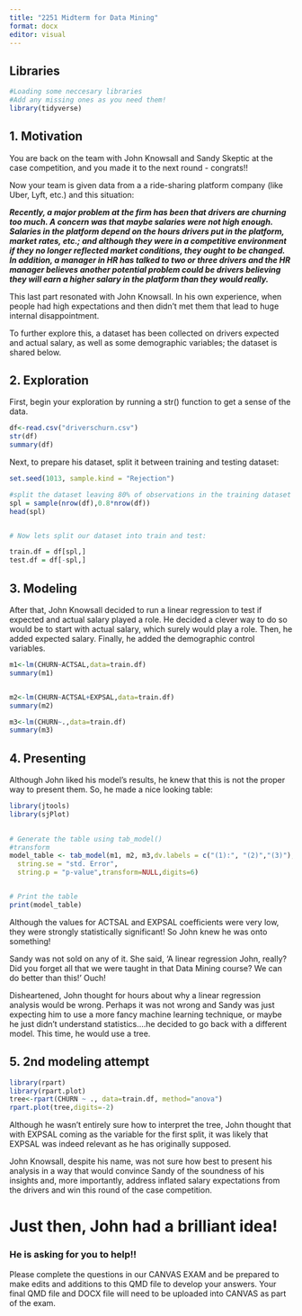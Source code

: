 ---
title: "2251 Midterm for Data Mining"
format: docx
editor: visual
---

## Libraries

```{r}
#Loading some neccesary libraries
#Add any missing ones as you need them!
library(tidyverse)

```

## 1. Motivation

You are back on the team with John Knowsall and Sandy Skeptic at the case competition, and you made it to the next round - congrats!!

Now your team is given data from a a ride-sharing platform company (like Uber, Lyft, etc.) and this situation:

***Recently, a major problem at the firm has been that drivers are churning too much. A concern was that maybe salaries were not high enough. Salaries in the platform depend on the hours drivers put in the platform, market rates, etc.; and although they were in a competitive environment if they no longer reflected market conditions, they ought to be changed. In addition, a manager in HR has talked to two or three drivers and the HR manager believes another potential problem could be drivers believing they will earn a higher salary in the platform than they would really.***

This last part resonated with John Knowsall. In his own experience, when people had high expectations and then didn't met them that lead to huge internal disappointment.

To further explore this, a dataset has been collected on drivers expected and actual salary, as well as some demographic variables; the dataset is shared below.

## 2. Exploration

First, begin your exploration by running a str() function to get a sense of the data.

```{r}

df<-read.csv("driverschurn.csv")
str(df)
summary(df)


```

Next, to prepare his dataset, split it between training and testing dataset:

```{r}
set.seed(1013, sample.kind = "Rejection")

#split the dataset leaving 80% of observations in the training dataset and 20% in the test dataset:
spl = sample(nrow(df),0.8*nrow(df))
head(spl)


# Now lets split our dataset into train and test:

train.df = df[spl,]
test.df = df[-spl,]

```

## 3. Modeling

After that, John Knowsall decided to run a linear regression to test if expected and actual salary played a role. He decided a clever way to do so would be to start with actual salary, which surely would play a role. Then, he added expected salary. Finally, he added the demographic control variables.

```{r}
m1<-lm(CHURN~ACTSAL,data=train.df)
summary(m1)


m2<-lm(CHURN~ACTSAL+EXPSAL,data=train.df)
summary(m2)

m3<-lm(CHURN~.,data=train.df)
summary(m3)

```

## 4. Presenting

Although John liked his model's results, he knew that this is not the proper way to present them. So, he made a nice looking table:

```{r}
library(jtools)
library(sjPlot)

	
# Generate the table using tab_model()
#transform
model_table <- tab_model(m1, m2, m3,dv.labels = c("(1):", "(2)","(3)"),show.ci=FALSE,collapse.se=TRUE, p.threshold = c(0.1, 0.05, 0.01,0.001),p.style = "stars",
  string.se = "std. Error",
  string.p = "p-value",transform=NULL,digits=6)


# Print the table
print(model_table)

```

Although the values for ACTSAL and EXPSAL coefficients were very low, they were strongly statistically significant! So John knew he was onto something!

Sandy was not sold on any of it. She said, 'A linear regression John, really? Did you forget all that we were taught in that Data Mining course? We can do better than this!' Ouch!

Disheartened, John thought for hours about why a linear regression analysis would be wrong. Perhaps it was not wrong and Sandy was just expecting him to use a more fancy machine learning technique, or maybe he just didn't understand statistics....he decided to go back with a different model. This time, he would use a tree.

## 5. 2nd modeling attempt

```{r}
library(rpart)
library(rpart.plot)
tree<-rpart(CHURN ~ ., data=train.df, method="anova")
rpart.plot(tree,digits=-2)
```

Although he wasn't entirely sure how to interpret the tree, John thought that with EXPSAL coming as the variable for the first split, it was likely that EXPSAL was indeed relevant as he has originally supposed.

John Knowsall, despite his name, was not sure how best to present his analysis in a way that would convince Sandy of the soundness of his insights and, more importantly, address inflated salary expectations from the drivers and win this round of the case competition.

# Just then, John had a brilliant idea!

### He is asking for you to help!!

Please complete the questions in our CANVAS EXAM and be prepared to make edits and additions to this QMD file to develop your answers. Your final QMD file and DOCX file will need to be uploaded into CANVAS as part of the exam.
